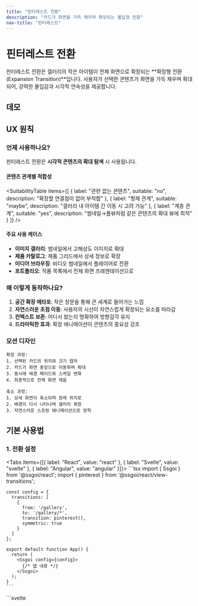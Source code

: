 ```yaml
---
title: "핀터레스트 전환"
description: "카드가 화면을 가득 채우며 확장되는 몰입형 전환"
nav-title: "핀터레스트"
---
```


# 핀터레스트 전환

핀터레스트 전환은 갤러리의 작은 아이템이 전체 화면으로 확장되는 **확장형 전환(Expansion Transition)**입니다. 사용자가 선택한 콘텐츠가 화면을 가득 채우며 확대되어, 강력한 몰입감과 시각적 연속성을 제공합니다.

## 데모

<ViewTransitionDemo type="pinterest" />

## UX 원칙

### 언제 사용하나요?

핀터레스트 전환은 **시각적 콘텐츠의 확대 탐색** 시 사용됩니다.

#### 콘텐츠 관계별 적합성

<SuitabilityTable
  items={[
    {
      label: "관련 없는 콘텐츠",
      suitable: "no",
      description: "확장할 연결점이 없어 부적합"
    },
    {
      label: "형제 관계",
      suitable: "maybe",
      description: "갤러리 내 아이템 간 이동 시 고려 가능"
    },
    {
      label: "계층 관계",
      suitable: "yes",
      description: "썸네일→풀뷰처럼 같은 콘텐츠의 확대 뷰에 최적"
    }
  ]}
/>

#### 주요 사용 케이스

- **이미지 갤러리**: 썸네일에서 고해상도 이미지로 확대
- **제품 카탈로그**: 제품 그리드에서 상세 정보로 확장
- **미디어 브라우징**: 비디오 썸네일에서 플레이어로 전환
- **포트폴리오**: 작품 목록에서 전체 화면 프레젠테이션으로

### 왜 이렇게 동작하나요?

1. **공간 확장 메타포**: 작은 창문을 통해 큰 세계로 들어가는 느낌
2. **자연스러운 초점 이동**: 사용자의 시선이 자연스럽게 확장되는 요소를 따라감
3. **컨텍스트 보존**: 어디서 왔는지 명확하여 방향감각 유지
4. **드라마틱한 효과**: 확장 애니메이션이 콘텐츠의 중요성 강조

### 모션 디자인

```
확장 과정:
1. 선택된 카드의 위치와 크기 캡처
2. 카드가 화면 중앙으로 이동하며 확대
3. 동시에 배경 페이드와 스케일 변화
4. 최종적으로 전체 화면 채움

축소 과정:
1. 상세 화면이 축소되며 원래 위치로
2. 배경이 다시 나타나며 갤러리 복원
3. 자연스러운 스프링 애니메이션으로 정착
```

## 기본 사용법

### 1. 전환 설정

<Tabs items={[{ label: "React", value: "react" }, { label: "Svelte", value: "svelte" }, { label: "Angular", value: "angular" }]}>
  <TabPanel value="react">
    ```tsx
    import { Ssgoi } from '@ssgoi/react';
    import { pinterest } from '@ssgoi/react/view-transitions';

    const config = {
      transitions: [
        {
          from: '/gallery',
          to: '/gallery/*',
          transition: pinterest(),
          symmetric: true
        }
      ]
    };

    export default function App() {
      return (
        <Ssgoi config={config}>
          {/* 앱 내용 */}
        </Ssgoi>
      );
    }
    ```
  </TabPanel>
  <TabPanel value="svelte">
    ```svelte
    <script>
      import { Ssgoi } from '@ssgoi/svelte';
      import { pinterest } from '@ssgoi/svelte/view-transitions';

      const config = {
        transitions: [
          {
            from: '/gallery',
            to: '/gallery/*',
            transition: pinterest(),
            symmetric: true
          }
        ]
      };
    </script>

    <Ssgoi {config}>
      <slot />
    </Ssgoi>
    ```
  </TabPanel>
  <TabPanel value="angular">
    ```typescript
    import { Component } from "@angular/core";
    import { RouterOutlet } from "@angular/router";
    import { Ssgoi } from "@ssgoi/angular";
    import { pinterest } from "@ssgoi/angular/view-transitions";
    import type { SsgoiConfig } from "@ssgoi/angular";

    @Component({
      selector: "app-root",
      standalone: true,
      imports: [RouterOutlet, Ssgoi],
      template: `
        <div
          ssgoi
          [config]="ssgoiConfig"
          style="position: relative; min-height: 100vh;"
        >
          <router-outlet />
        </div>
      `
    })
    export class AppComponent {
      ssgoiConfig: SsgoiConfig = {
        transitions: [
          {
            from: '/gallery',
            to: '/gallery/*',
            transition: pinterest(),
            symmetric: true
          }
        ]
      };
    }
    ```
  </TabPanel>
</Tabs>

### 2. 요소 마킹

갤러리와 상세 페이지에 각각 다른 data 속성 사용:

<Tabs items={[{ label: "React", value: "react" }, { label: "Svelte", value: "svelte" }, { label: "Angular", value: "angular" }]}>
  <TabPanel value="react">
    ```tsx
    // 갤러리 페이지
    function Gallery() {
      return (
        <div className="masonry-grid">
          {items.map(item => (
            <Link 
              key={item.id} 
              to={`/gallery/${item.id}`}
              data-pinterest-gallery-key={item.id}
              className="gallery-item"
            >
              <img src={item.image} alt={item.title} />
              <h3>{item.title}</h3>
            </Link>
          ))}
        </div>
      );
    }

    // 상세 페이지
    function ItemDetail({ item }) {
      return (
        <div 
          data-pinterest-detail-key={item.id}
          className="detail-container"
        >
          <button onClick={() => navigate('/gallery')}>
            ✕ Close
          </button>
          <img src={item.image} alt={item.title} />
          <article>
            <h1>{item.title}</h1>
            <p>{item.description}</p>
          </article>
        </div>
      );
    }
    ```
  </TabPanel>
  <TabPanel value="svelte">
    ```svelte
    <!-- 갤러리 페이지 -->
    <div class="masonry-grid">
      {#each items as item}
        <a 
          href="/gallery/{item.id}"
          data-pinterest-gallery-key={item.id}
          class="gallery-item"
        >
          <img src={item.image} alt={item.title} />
          <h3>{item.title}</h3>
        </a>
      {/each}
    </div>

    <!-- 상세 페이지 -->
    <div 
      data-pinterest-detail-key={item.id}
      class="detail-container"
    >
      <button on:click={() => goto('/gallery')}>
        ✕ Close
      </button>
      <img src={item.image} alt={item.title} />
      <article>
        <h1>{item.title}</h1>
        <p>{item.description}</p>
      </article>
    </div>
    ```
  </TabPanel>
  <TabPanel value="angular">
    ```typescript
    import { Component, Input } from "@angular/core";
    import { NgFor } from "@angular/common";
    import { Router, RouterLink } from "@angular/router";

    interface GalleryItem {
      id: string;
      title: string;
      image: string;
      description: string;
    }

    // Gallery Page
    @Component({
      selector: "app-gallery",
      standalone: true,
      imports: [NgFor, RouterLink],
      template: `
        <div class="masonry-grid">
          <a
            *ngFor="let item of items"
            [routerLink]="['/gallery', item.id]"
            [attr.data-pinterest-gallery-key]="item.id"
            class="gallery-item"
          >
            <img [src]="item.image" [alt]="item.title" />
            <h3>{{ item.title }}</h3>
          </a>
        </div>
      `
    })
    export class GalleryComponent {
      items: GalleryItem[] = ITEMS; // Provide gallery items
    }

    // Detail Page
    @Component({
      selector: "app-gallery-detail",
      standalone: true,
      template: `
        <div
          [attr.data-pinterest-detail-key]="item.id"
          class="detail-container"
        >
          <button (click)="close()">
            ✕ Close
          </button>
          <img [src]="item.image" [alt]="item.title" />
          <article>
            <h1>{{ item.title }}</h1>
            <p>{{ item.description }}</p>
          </article>
        </div>
      `
    })
    export class GalleryDetailComponent {
      @Input() item!: GalleryItem; // Provide GalleryItem model

      constructor(private readonly router: Router) {}

      close() {
        this.router.navigate(['/gallery']);
      }
    }
    ```
  </TabPanel>
</Tabs>

## 실전 활용 예시

### 1. 메이슨리 갤러리

Pinterest 스타일 메이슨리 레이아웃:

<Tabs items={[{ label: "React", value: "react" }, { label: "Svelte", value: "svelte" }, { label: "Angular", value: "angular" }]}>
  <TabPanel value="react">
    ```tsx
    // 메이슨리 그리드
    function MasonryGallery() {
      return (
        <div className="columns-2 md:columns-3 lg:columns-4 gap-4">
          {images.map((img, index) => (
            <div
              key={img.id}
              data-pinterest-gallery-key={img.id}
              onClick={() => navigate(`/image/${img.id}`)}
              className="break-inside-avoid mb-4 cursor-pointer 
                         hover:scale-105 transition-transform"
            >
              <img 
                src={img.url} 
                alt={img.title}
                className="w-full rounded-lg"
              />
              <div className="p-2">
                <p className="text-sm font-medium">{img.title}</p>
                <p className="text-xs text-gray-500">{img.author}</p>
              </div>
            </div>
          ))}
        </div>
      );
    }

    // 확장된 뷰
    function ImageView({ image }) {
      return (
        <div 
          data-pinterest-detail-key={image.id}
          className="fixed inset-0 bg-white z-50 overflow-auto"
        >
          <div className="max-w-4xl mx-auto p-4">
            <img 
              src={image.url} 
              alt={image.title}
              className="w-full rounded-lg shadow-xl"
            />
            <div className="mt-4">
              <h1 className="text-2xl font-bold">{image.title}</h1>
              <p className="text-gray-600 mt-2">{image.description}</p>
            </div>
          </div>
        </div>
      );
    }
    ```
  </TabPanel>
  <TabPanel value="svelte">
    ```svelte
    <!-- 메이슨리 그리드 -->
    <div class="columns-2 md:columns-3 lg:columns-4 gap-4">
      {#each images as img}
        <div
          data-pinterest-gallery-key={img.id}
          on:click={() => goto(`/image/${img.id}`)}
          class="break-inside-avoid mb-4 cursor-pointer 
                 hover:scale-105 transition-transform"
        >
          <img 
            src={img.url} 
            alt={img.title}
            class="w-full rounded-lg"
          />
          <div class="p-2">
            <p class="text-sm font-medium">{img.title}</p>
            <p class="text-xs text-gray-500">{img.author}</p>
          </div>
        </div>
      {/each}
    </div>

    <!-- 확장된 뷰 -->
    <div 
      data-pinterest-detail-key={image.id}
      class="fixed inset-0 bg-white z-50 overflow-auto"
    >
      <div class="max-w-4xl mx-auto p-4">
        <img 
          src={image.url} 
          alt={image.title}
          class="w-full rounded-lg shadow-xl"
        />
        <div class="mt-4">
          <h1 class="text-2xl font-bold">{image.title}</h1>
          <p class="text-gray-600 mt-2">{image.description}</p>
        </div>
      </div>
    </div>
    ```
  </TabPanel>
  <TabPanel value="angular">
    ```typescript
    import { Component, Input } from "@angular/core";
    import { NgFor } from "@angular/common";
    import { Router } from "@angular/router";

    interface Product {
      id: string;
      name: string;
      image: string;
      price: number;
      description: string;
    }

    interface GalleryImage {
      id: string;
      url: string;
      title: string;
      author: string;
      description: string;
    }

    // Masonry Grid
    @Component({
      selector: "app-masonry-gallery",
      standalone: true,
      imports: [NgFor],
      template: `
        <div class="columns-2 md:columns-3 lg:columns-4 gap-4">
          <div
            *ngFor="let image of images"
            [attr.data-pinterest-gallery-key]="image.id"
            (click)="open(image.id)"
            class="break-inside-avoid mb-4 cursor-pointer 
                   hover:scale-105 transition-transform"
          >
            <img
              [src]="image.url"
              [alt]="image.title"
              class="w-full rounded-lg"
            />
            <div class="p-2">
              <p class="text-sm font-medium">{{ image.title }}</p>
              <p class="text-xs text-gray-500">{{ image.author }}</p>
            </div>
          </div>
        </div>
      `
    })
    export class MasonryGalleryComponent {
      images: GalleryImage[] = IMAGES; // Provide image data

      constructor(private readonly router: Router) {}

      open(id: string) {
        this.router.navigate(['/image', id]);
      }
    }

    // Expanded View
    @Component({
      selector: "app-image-view",
      standalone: true,
      template: `
        <div
          [attr.data-pinterest-detail-key]="image.id"
          class="fixed inset-0 bg-white z-50 overflow-auto"
        >
          <div class="max-w-4xl mx-auto p-4">
            <img
              [src]="image.url"
              [alt]="image.title"
              class="w-full rounded-lg shadow-xl"
            />
            <div class="mt-4">
              <h1 class="text-2xl font-bold">{{ image.title }}</h1>
              <p class="text-gray-600 mt-2">{{ image.description }}</p>
            </div>
          </div>
        </div>
      `
    })
    export class ImageViewComponent {
      @Input() image!: GalleryImage; // Match your image model
    }
    ```
  </TabPanel>
</Tabs>

### 2. 제품 카탈로그

제품 카드가 상세 페이지로 확장:

<Tabs items={[{ label: "React", value: "react" }, { label: "Svelte", value: "svelte" }, { label: "Angular", value: "angular" }]}>
  <TabPanel value="react">
    ```tsx
    // 제품 그리드
    function ProductGrid() {
      return (
        <div className="grid grid-cols-2 md:grid-cols-4 gap-6">
          {products.map(product => (
            <article
              key={product.id}
              data-pinterest-gallery-key={product.id}
              onClick={() => navigate(`/product/${product.id}`)}
              className="bg-white rounded-xl shadow-lg overflow-hidden
                         cursor-pointer hover:shadow-xl transition-shadow"
            >
              <img 
                src={product.image} 
                alt={product.name}
                className="w-full h-48 object-cover"
              />
              <div className="p-4">
                <h3 className="font-semibold">{product.name}</h3>
                <p className="text-lg font-bold mt-2">${product.price}</p>
              </div>
            </article>
          ))}
        </div>
      );
    }

    // 제품 상세
    function ProductDetail({ product }) {
      return (
        <div 
          data-pinterest-detail-key={product.id}
          className="min-h-screen bg-white"
        >
          <div className="grid md:grid-cols-2 gap-8 p-8">
            <img 
              src={product.image} 
              alt={product.name}
              className="w-full rounded-lg"
            />
            <div>
              <h1 className="text-3xl font-bold">{product.name}</h1>
              <p className="text-2xl font-bold mt-4">${product.price}</p>
              <p className="mt-4 text-gray-600">{product.description}</p>
              <button className="mt-6 bg-black text-white px-8 py-3 rounded-lg">
                Add to Cart
              </button>
            </div>
          </div>
        </div>
      );
    }
    ```
  </TabPanel>
  <TabPanel value="svelte">
    ```svelte
    <!-- 제품 그리드 -->
    <div class="grid grid-cols-2 md:grid-cols-4 gap-6">
      {#each products as product}
        <article
          data-pinterest-gallery-key={product.id}
          on:click={() => goto(`/product/${product.id}`)}
          class="bg-white rounded-xl shadow-lg overflow-hidden
                 cursor-pointer hover:shadow-xl transition-shadow"
        >
          <img 
            src={product.image} 
            alt={product.name}
            class="w-full h-48 object-cover"
          />
          <div class="p-4">
            <h3 class="font-semibold">{product.name}</h3>
            <p class="text-lg font-bold mt-2">${product.price}</p>
          </div>
        </article>
      {/each}
    </div>

    <!-- 제품 상세 -->
    <div 
      data-pinterest-detail-key={product.id}
      class="min-h-screen bg-white"
    >
      <div class="grid md:grid-cols-2 gap-8 p-8">
        <img 
          src={product.image} 
          alt={product.name}
          class="w-full rounded-lg"
        />
        <div>
          <h1 class="text-3xl font-bold">{product.name}</h1>
          <p class="text-2xl font-bold mt-4">${product.price}</p>
          <p class="mt-4 text-gray-600">{product.description}</p>
          <button class="mt-6 bg-black text-white px-8 py-3 rounded-lg">
            Add to Cart
          </button>
        </div>
      </div>
    </div>
    ```
  </TabPanel>
  <TabPanel value="angular">
    ```typescript
    import { Component, Input } from "@angular/core";
    import { NgFor } from "@angular/common";
    import { Router } from "@angular/router";

    // Product Grid
    @Component({
      selector: "app-product-grid",
      standalone: true,
      imports: [NgFor],
      template: `
        <div class="grid grid-cols-2 md:grid-cols-4 gap-6">
          <article
            *ngFor="let product of products"
            [attr.data-pinterest-gallery-key]="product.id"
            (click)="open(product.id)"
            class="bg-white rounded-xl shadow-lg overflow-hidden
                   cursor-pointer hover:shadow-xl transition-shadow"
          >
            <img
              [src]="product.image"
              [alt]="product.name"
              class="w-full h-48 object-cover"
            />
            <div class="p-4">
              <h3 class="font-semibold">{{ product.name }}</h3>
              <p class="text-lg font-bold mt-2">{{ '$' + product.price }}</p>
            </div>
          </article>
        </div>
      `
    })
    export class ProductGridComponent {
      products: Product[] = PRODUCTS; // Provide product data

      constructor(private readonly router: Router) {}

      open(id: string) {
        this.router.navigate(['/product', id]);
      }
    }

    // Product Detail
    @Component({
      selector: "app-product-detail",
      standalone: true,
      template: `
        <div
          [attr.data-pinterest-detail-key]="product.id"
          class="min-h-screen bg-white"
        >
          <div class="grid md:grid-cols-2 gap-8 p-8">
            <img
              [src]="product.image"
              [alt]="product.name"
              class="w-full rounded-lg"
            />
            <div>
              <h1 class="text-3xl font-bold">{{ product.name }}</h1>
              <p class="text-2xl font-bold mt-4">{{ '$' + product.price }}</p>
              <p class="mt-4 text-gray-600">{{ product.description }}</p>
              <button class="mt-6 bg-black text-white px-8 py-3 rounded-lg">
                Add to Cart
              </button>
            </div>
          </div>
        </div>
      `
    })
    export class ProductDetailComponent {
      @Input() product!: Product; // Provide Product model
    }
    ```
  </TabPanel>
</Tabs>

## 커스터마이징

### 스프링 설정

애니메이션의 탄성과 속도 조절:

```typescript
pinterest({
  spring: {
    stiffness: 200,  // 낮을수록 부드러움
    damping: 25      // 높을수록 빠른 정착
  }
})
```

## 주의사항

### 키 속성 구분

- **갤러리**: `data-pinterest-gallery-key`
- **상세**: `data-pinterest-detail-key`
- 반드시 다른 속성명 사용 (히어로와 차별화)

### 레이아웃 고려사항

- 갤러리 아이템은 position이 static이어야 함
- 상세 페이지는 충분한 여백 필요
- 메이슨리 레이아웃과 특히 잘 어울림

## 접근성

- ESC 키로 상세 페이지 닫기 지원
- 포커스 트랩으로 키보드 네비게이션 개선
- 모션 감소 설정 시 즉시 전환

## 모범 사례

### ✅ DO

- 이미지 중심 콘텐츠에 사용
- 갤러리나 카탈로그 형태에 적용
- 닫기 버튼을 명확하게 제공
- 모바일에서도 잘 작동하도록 반응형 디자인

### ❌ DON'T

- 텍스트 중심 콘텐츠에는 부적합
- 너무 많은 요소가 동시에 확장되지 않도록
- 상세 페이지 로딩이 느린 경우 사용 자제
- 복잡한 레이아웃에서는 예상치 못한 동작 가능